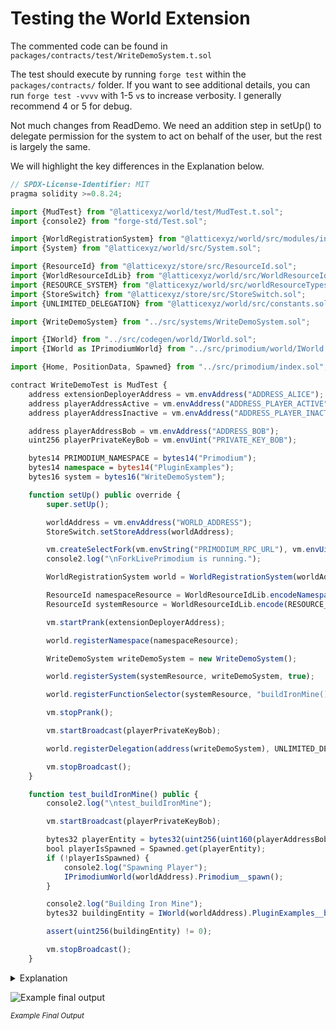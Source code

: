 # Testing the World Extension

The commented code can be found in `packages/contracts/test/WriteDemoSystem.t.sol`

The test should execute by running `forge test` within the `packages/contracts/` folder. If you want to see additional details, you can run `forge test -vvvv` with 1-5 `v`s to increase verbosity. I generally recommend 4 or 5 for debug.

Not much changes from ReadDemo. We need an addition step in setUp() to delegate permission for the system to act on behalf of the user, but the rest is largely the same.

We will highlight the key differences in the Explanation below.

```ts filename="WriteDemoSystem.t.sol"
// SPDX-License-Identifier: MIT
pragma solidity >=0.8.24;

import {MudTest} from "@latticexyz/world/test/MudTest.t.sol";
import {console2} from "forge-std/Test.sol";

import {WorldRegistrationSystem} from "@latticexyz/world/src/modules/init/implementations/WorldRegistrationSystem.sol";
import {System} from "@latticexyz/world/src/System.sol";

import {ResourceId} from "@latticexyz/store/src/ResourceId.sol";
import {WorldResourceIdLib} from "@latticexyz/world/src/WorldResourceId.sol";
import {RESOURCE_SYSTEM} from "@latticexyz/world/src/worldResourceTypes.sol";
import {StoreSwitch} from "@latticexyz/store/src/StoreSwitch.sol";
import {UNLIMITED_DELEGATION} from "@latticexyz/world/src/constants.sol";

import {WriteDemoSystem} from "../src/systems/WriteDemoSystem.sol";

import {IWorld} from "../src/codegen/world/IWorld.sol";
import {IWorld as IPrimodiumWorld} from "../src/primodium/world/IWorld.sol";

import {Home, PositionData, Spawned} from "../src/primodium/index.sol";

contract WriteDemoTest is MudTest {
    address extensionDeployerAddress = vm.envAddress("ADDRESS_ALICE");
    address playerAddressActive = vm.envAddress("ADDRESS_PLAYER_ACTIVE");
    address playerAddressInactive = vm.envAddress("ADDRESS_PLAYER_INACTIVE");

    address playerAddressBob = vm.envAddress("ADDRESS_BOB");
    uint256 playerPrivateKeyBob = vm.envUint("PRIVATE_KEY_BOB");

    bytes14 PRIMODIUM_NAMESPACE = bytes14("Primodium");
    bytes14 namespace = bytes14("PluginExamples");
    bytes16 system = bytes16("WriteDemoSystem");

    function setUp() public override {
        super.setUp();

        worldAddress = vm.envAddress("WORLD_ADDRESS");
        StoreSwitch.setStoreAddress(worldAddress);

        vm.createSelectFork(vm.envString("PRIMODIUM_RPC_URL"), vm.envUint("BLOCK_NUMBER"));
        console2.log("\nForkLivePrimodium is running.");

        WorldRegistrationSystem world = WorldRegistrationSystem(worldAddress);

        ResourceId namespaceResource = WorldResourceIdLib.encodeNamespace(bytes14(namespace));
        ResourceId systemResource = WorldResourceIdLib.encode(RESOURCE_SYSTEM, namespace, system);

        vm.startPrank(extensionDeployerAddress);

        world.registerNamespace(namespaceResource);

        WriteDemoSystem writeDemoSystem = new WriteDemoSystem();

        world.registerSystem(systemResource, writeDemoSystem, true);

        world.registerFunctionSelector(systemResource, "buildIronMine()");

        vm.stopPrank();

        vm.startBroadcast(playerPrivateKeyBob);

        world.registerDelegation(address(writeDemoSystem), UNLIMITED_DELEGATION, new bytes(0));

        vm.stopBroadcast();
    }

    function test_buildIronMine() public {
        console2.log("\ntest_buildIronMine");

        vm.startBroadcast(playerPrivateKeyBob);

        bytes32 playerEntity = bytes32(uint256(uint160(playerAddressBob)));
        bool playerIsSpawned = Spawned.get(playerEntity);
        if (!playerIsSpawned) {
            console2.log("Spawning Player");
            IPrimodiumWorld(worldAddress).Primodium__spawn();
        }

        console2.log("Building Iron Mine");
        bytes32 buildingEntity = IWorld(worldAddress).PluginExamples__buildIronMine();

        assert(uint256(buildingEntity) != 0);

        vm.stopBroadcast();
    }
```

<details>
<summary>Explanation</summary>

```ts
import { UNLIMITED_DELEGATION } from "@latticexyz/world/src/constants.sol";
```

This is a new import related to delegations. Aside from `UNLIMITED_DELEGATION`, there are also more restrictive options such as `CALLBOUND_DELEGATION`, `SYSTEMBOUND_DELEGATION`, and `TIMEBOUND_DELEGATION`.

```ts
world.registerDelegation(
  address(writeDemoSystem),
  UNLIMITED_DELEGATION,
  new bytes(0)
);
```

Here we execute the delegation. Note that we need to prank from a private key instead of an address, since this will normally cost gas.

</details>

![Example final output ](../../../public/examples/writedemo/writedemodone.png)

<small>_Example Final Output_</small>
